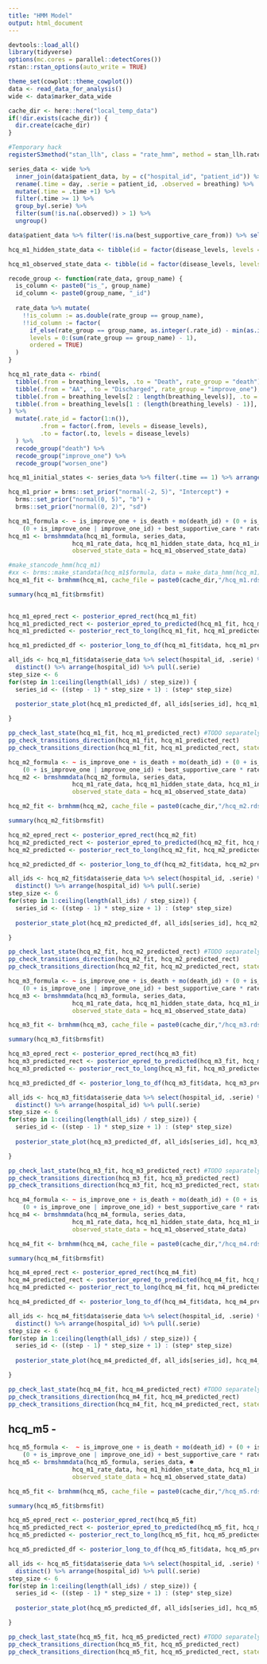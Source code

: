 ```yaml
---
title: "HMM Model"
output: html_document
---
```


```r
devtools::load_all()
library(tidyverse)
options(mc.cores = parallel::detectCores())
rstan::rstan_options(auto_write = TRUE)

theme_set(cowplot::theme_cowplot())
data <- read_data_for_analysis()
wide <- data$marker_data_wide

cache_dir <- here::here("local_temp_data")
if(!dir.exists(cache_dir)) {
  dir.create(cache_dir)
}

#Temporary hack
registerS3method("stan_llh", class = "rate_hmm", method = stan_llh.rate_hmm, envir = asNamespace("brms"))
```

```r
series_data <- wide %>%
  inner_join(data$patient_data, by = c("hospital_id", "patient_id")) %>% 
  rename(.time = day, .serie = patient_id, .observed = breathing) %>%
  mutate(.time = .time +1) %>% 
  filter(.time >= 1) %>%
  group_by(.serie) %>%
  filter(sum(!is.na(.observed)) > 1) %>%
  ungroup()
```

```r
data$patient_data %>% filter(!is.na(best_supportive_care_from)) %>% select(outcome)
```


```r
hcq_m1_hidden_state_data <- tibble(id = factor(disease_levels, levels = disease_levels)) %>% mutate( corresponding_obs = id)

hcq_m1_observed_state_data <- tibble(id = factor(disease_levels, levels = disease_levels), is_noisy = FALSE)

recode_group <- function(rate_data, group_name) {
  is_column <- paste0("is_", group_name) 
  id_column <- paste0(group_name, "_id") 
  
  rate_data %>% mutate(
    !!is_column := as.double(rate_group == group_name),
    !!id_column := factor(
      if_else(rate_group == group_name, as.integer(.rate_id) - min(as.integer(.rate_id[rate_group == group_name])), as.integer(0)), 
      levels = 0:(sum(rate_group == group_name) - 1), 
      ordered = TRUE)
  )
}

hcq_m1_rate_data <- rbind(
  tibble(.from = breathing_levels, .to = "Death", rate_group = "death"),
  tibble(.from = "AA", .to = "Discharged", rate_group = "improve_one"),
  tibble(.from = breathing_levels[2 : length(breathing_levels)], .to = breathing_levels[1 : (length(breathing_levels) - 1)], rate_group = "improve_one"),
  tibble(.from = breathing_levels[1 : (length(breathing_levels) - 1)], .to = breathing_levels[2 : length(breathing_levels)], rate_group = "worsen_one")
) %>%
  mutate(.rate_id = factor(1:n()),
         .from = factor(.from, levels = disease_levels),
         .to = factor(.to, levels = disease_levels)
  ) %>%
  recode_group("death") %>%
  recode_group("improve_one") %>%
  recode_group("worsen_one")

hcq_m1_initial_states <- series_data %>% filter(.time == 1) %>% arrange(.serie) %>% pull(.observed)

hcq_m1_prior = brms::set_prior("normal(-2, 5)", "Intercept") +
  brms::set_prior("normal(0, 5)", "b") +
  brms::set_prior("normal(0, 2)", "sd")

hcq_m1_formula <- ~ is_improve_one + is_death + mo(death_id) + (0 + is_worsen_one | worsen_one_id) + 
    (0 + is_improve_one | improve_one_id) + best_supportive_care * rate_group + took_hcq * rate_group
hcq_m1 <- brmshmmdata(hcq_m1_formula, series_data, 
                  hcq_m1_rate_data, hcq_m1_hidden_state_data, hcq_m1_initial_states, prior = hcq_m1_prior,
                  observed_state_data = hcq_m1_observed_state_data)

#make_stancode_hmm(hcq_m1)
#xx <- brms::make_standata(hcq_m1$formula, data = make_data_hmm(hcq_m1)$brmsdata)
hcq_m1_fit <- brmhmm(hcq_m1, cache_file = paste0(cache_dir,"/hcq_m1.rds"))

summary(hcq_m1_fit$brmsfit)
  
```
```r
hcq_m1_epred_rect <- posterior_epred_rect(hcq_m1_fit)
hcq_m1_predicted_rect <- posterior_epred_to_predicted(hcq_m1_fit, hcq_m1_epred_rect)
hcq_m1_predicted <- posterior_rect_to_long(hcq_m1_fit, hcq_m1_predicted_rect)
```



```r
hcq_m1_predicted_df <- posterior_long_to_df(hcq_m1_fit$data, hcq_m1_predicted)

all_ids <- hcq_m1_fit$data$serie_data %>% select(hospital_id, .serie) %>% 
  distinct() %>% arrange(hospital_id) %>% pull(.serie)
step_size <- 6
for(step in 1:ceiling(length(all_ids) / step_size)) {
  series_id <- ((step - 1) * step_size + 1) : (step* step_size)
  
  posterior_state_plot(hcq_m1_predicted_df, all_ids[series_id], hcq_m1_fit$data) %>% print()

}
```

```r
pp_check_last_state(hcq_m1_fit, hcq_m1_predicted_rect) #TODO separately terminal and non-terminal states. Or "state at time t" - this should be coherent
pp_check_transitions_direction(hcq_m1_fit, hcq_m1_predicted_rect)
pp_check_transitions_direction(hcq_m1_fit, hcq_m1_predicted_rect, states_from = 2:6)
```

```r
hcq_m2_formula <- ~ is_improve_one + is_death + mo(death_id) + (0 + is_worsen_one | worsen_one_id) + 
    (0 + is_improve_one | improve_one_id) + best_supportive_care * rate_group + took_hcq * rate_group + age_norm * rate_group + sex * rate_group
hcq_m2 <- brmshmmdata(hcq_m2_formula, series_data, 
                  hcq_m1_rate_data, hcq_m1_hidden_state_data, hcq_m1_initial_states, prior = hcq_m1_prior,
                  observed_state_data = hcq_m1_observed_state_data)

hcq_m2_fit <- brmhmm(hcq_m2, cache_file = paste0(cache_dir,"/hcq_m2.rds"))

summary(hcq_m2_fit$brmsfit)
```


```r
hcq_m2_epred_rect <- posterior_epred_rect(hcq_m2_fit)
hcq_m2_predicted_rect <- posterior_epred_to_predicted(hcq_m2_fit, hcq_m2_epred_rect)
hcq_m2_predicted <- posterior_rect_to_long(hcq_m2_fit, hcq_m2_predicted_rect)
```



```r
hcq_m2_predicted_df <- posterior_long_to_df(hcq_m2_fit$data, hcq_m2_predicted)

all_ids <- hcq_m2_fit$data$serie_data %>% select(hospital_id, .serie) %>% 
  distinct() %>% arrange(hospital_id) %>% pull(.serie)
step_size <- 6
for(step in 1:ceiling(length(all_ids) / step_size)) {
  series_id <- ((step - 1) * step_size + 1) : (step* step_size)
  
  posterior_state_plot(hcq_m2_predicted_df, all_ids[series_id], hcq_m2_fit$data) %>% print()

}
```

```r
pp_check_last_state(hcq_m2_fit, hcq_m2_predicted_rect) #TODO separately terminal and non-terminal states. Or "state at time t" - this should be coherent
pp_check_transitions_direction(hcq_m2_fit, hcq_m2_predicted_rect)
pp_check_transitions_direction(hcq_m2_fit, hcq_m2_predicted_rect, states_from = 2:6)
```

```r
hcq_m3_formula <- ~ is_improve_one + is_death + mo(death_id) + (0 + is_worsen_one | worsen_one_id) + 
    (0 + is_improve_one | improve_one_id) + best_supportive_care * rate_group + took_hcq * rate_group + age_norm * rate_group + sex * rate_group + (rate_group | hospital_id)
hcq_m3 <- brmshmmdata(hcq_m3_formula, series_data, 
                  hcq_m1_rate_data, hcq_m1_hidden_state_data, hcq_m1_initial_states, prior = hcq_m1_prior,
                  observed_state_data = hcq_m1_observed_state_data)

hcq_m3_fit <- brmhmm(hcq_m3, cache_file = paste0(cache_dir,"/hcq_m3.rds"))

summary(hcq_m3_fit$brmsfit)
```
```r
hcq_m3_epred_rect <- posterior_epred_rect(hcq_m3_fit)
hcq_m3_predicted_rect <- posterior_epred_to_predicted(hcq_m3_fit, hcq_m3_epred_rect)
hcq_m3_predicted <- posterior_rect_to_long(hcq_m3_fit, hcq_m3_predicted_rect)
```



```r
hcq_m3_predicted_df <- posterior_long_to_df(hcq_m3_fit$data, hcq_m3_predicted)

all_ids <- hcq_m3_fit$data$serie_data %>% select(hospital_id, .serie) %>% 
  distinct() %>% arrange(hospital_id) %>% pull(.serie)
step_size <- 6
for(step in 1:ceiling(length(all_ids) / step_size)) {
  series_id <- ((step - 1) * step_size + 1) : (step* step_size)
  
  posterior_state_plot(hcq_m3_predicted_df, all_ids[series_id], hcq_m3_fit$data) %>% print()

}
```

```r
pp_check_last_state(hcq_m3_fit, hcq_m3_predicted_rect) #TODO separately terminal and non-terminal states. Or "state at time t" - this should be coherent
pp_check_transitions_direction(hcq_m3_fit, hcq_m3_predicted_rect)
pp_check_transitions_direction(hcq_m3_fit, hcq_m3_predicted_rect, states_from = 2:6)
```


```r
hcq_m4_formula <- ~ is_improve_one + is_death + mo(death_id) + (0 + is_worsen_one | worsen_one_id) + 
    (0 + is_improve_one | improve_one_id) + best_supportive_care * rate_group + took_hcq * rate_group + took_az * rate_group + age_norm * rate_group + sex * rate_group + (rate_group | hospital_id)
hcq_m4 <- brmshmmdata(hcq_m4_formula, series_data, 
                  hcq_m1_rate_data, hcq_m1_hidden_state_data, hcq_m1_initial_states, prior = hcq_m1_prior,
                  observed_state_data = hcq_m1_observed_state_data)

hcq_m4_fit <- brmhmm(hcq_m4, cache_file = paste0(cache_dir,"/hcq_m4.rds"))

summary(hcq_m4_fit$brmsfit)
```

```r
hcq_m4_epred_rect <- posterior_epred_rect(hcq_m4_fit)
hcq_m4_predicted_rect <- posterior_epred_to_predicted(hcq_m4_fit, hcq_m4_epred_rect)
hcq_m4_predicted <- posterior_rect_to_long(hcq_m4_fit, hcq_m4_predicted_rect)
```



```r
hcq_m4_predicted_df <- posterior_long_to_df(hcq_m4_fit$data, hcq_m4_predicted)

all_ids <- hcq_m4_fit$data$serie_data %>% select(hospital_id, .serie) %>% 
  distinct() %>% arrange(hospital_id) %>% pull(.serie)
step_size <- 6
for(step in 1:ceiling(length(all_ids) / step_size)) {
  series_id <- ((step - 1) * step_size + 1) : (step* step_size)
  
  posterior_state_plot(hcq_m4_predicted_df, all_ids[series_id], hcq_m4_fit$data) %>% print()

}
```

```r
pp_check_last_state(hcq_m4_fit, hcq_m4_predicted_rect) #TODO separately terminal and non-terminal states. Or "state at time t" - this should be coherent
pp_check_transitions_direction(hcq_m4_fit, hcq_m4_predicted_rect)
pp_check_transitions_direction(hcq_m4_fit, hcq_m4_predicted_rect, states_from = 2:6)
```


## hcq_m5 - 


```r
hcq_m5_formula <-  ~ is_improve_one + is_death + mo(death_id) + (0 + is_worsen_one | worsen_one_id) + 
    (0 + is_improve_one | improve_one_id) + best_supportive_care * rate_group + took_hcq * rate_group + age_norm * rate_group + sex * rate_group + (rate_group | hospital_id) + mo(comorbidities_sum) * rate_group
hcq_m5 <- brmshmmdata(hcq_m5_formula, series_data, ☻
                  hcq_m1_rate_data, hcq_m1_hidden_state_data, hcq_m1_initial_states, prior = hcq_m1_prior,
                  observed_state_data = hcq_m1_observed_state_data)

hcq_m5_fit <- brmhmm(hcq_m5, cache_file = paste0(cache_dir,"/hcq_m5.rds"))

summary(hcq_m5_fit$brmsfit)
```

```r
hcq_m5_epred_rect <- posterior_epred_rect(hcq_m5_fit)
hcq_m5_predicted_rect <- posterior_epred_to_predicted(hcq_m5_fit, hcq_m5_epred_rect)
hcq_m5_predicted <- posterior_rect_to_long(hcq_m5_fit, hcq_m5_predicted_rect)
```



```r
hcq_m5_predicted_df <- posterior_long_to_df(hcq_m5_fit$data, hcq_m5_predicted)

all_ids <- hcq_m5_fit$data$serie_data %>% select(hospital_id, .serie) %>% 
  distinct() %>% arrange(hospital_id) %>% pull(.serie)
step_size <- 6
for(step in 1:ceiling(length(all_ids) / step_size)) {
  series_id <- ((step - 1) * step_size + 1) : (step* step_size)
  
  posterior_state_plot(hcq_m5_predicted_df, all_ids[series_id], hcq_m5_fit$data) %>% print()

}
```

```r
pp_check_last_state(hcq_m5_fit, hcq_m5_predicted_rect) #TODO separately terminal and non-terminal states. Or "state at time t" - this should be coherent
pp_check_transitions_direction(hcq_m5_fit, hcq_m5_predicted_rect)
pp_check_transitions_direction(hcq_m5_fit, hcq_m5_predicted_rect, states_from = 2:6)
```
